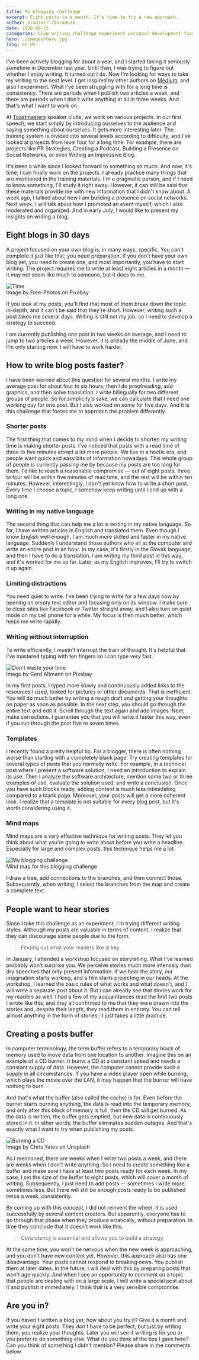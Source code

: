 ```yaml
---
title: My blogging challenge
excerpt: Eight posts in a month. It's time to try a new approach.
author: Vladimír Záhradník
date: 2020-06-15
categories: blog writing challenge experiment personal-development toastmasters
hero: ./images/hero.jpg
lang: en_US
---
```

I've been actively blogging for about a year, and I started taking it seriously sometime in December last year. Until then, I was trying to figure out whether I enjoy writing. It turned out I do. Now I'm looking for ways to take my writing to the next level. I get inspired by other authors on [Medium][medium], and also I experiment. What I've been struggling with for a long time is consistency. There are periods when I publish two articles a week, and there are periods when I don't write anything at all in three weeks. And that's what I want to work on.

At [Toastmasters][toastmasters] speaker clubs, we work on various projects. In our first speech, we start simply by introducing ourselves to the audience and saying something about ourselves. It gets more interesting later. The training system is divided into several levels according to difficulty, and I've looked at projects from level four for a long time. For example, there are projects like PR Strategies, Creating a Podcast, Building a Presence on Social Networks, or even Writing an Impressive Blog.

It's been a while since I looked forward to something so much. And now, it's time; I can finally work on the projects. I already practice many things that are mentioned in the training materials. I'm a pragmatic person, and if I need to know something, I'll study it right away. However, it can still be said that these materials provide me with new information that I didn't know about. A week ago, I talked about how I am building a presence on social networks. Next week, I will talk about how I promoted an event myself, which I also moderated and organized. And in early July, I would like to present my insights on writing a blog.

## Eight blogs in 30 days
A project focused on your own blog is, in many ways, specific. You can't complete it just like that; you need preparation. If you don't have your own blog yet, you need to create one, and most importantly, you have to start writing. The project requires me to write at least eight articles in a month — it may not seem like much to someone, but it does to me.

<div className="Image__Large">
  <img src="./images/time.jpg" alt="Time" />
  <figcaption>Image by Free-Photos on Pixabay</figcaption>
</div>

If you look at my posts, you'll find that most of them break down the topic in-depth, and it can't be said that they're short. However, writing such a post takes me several days. Writing is still not my job, so I need to develop a strategy to succeed.

I am currently publishing one post in two weeks on average, and I need to jump to two articles a week. However, it is already the middle of June, and I'm only starting now. I will have to work harder.

## How to write blog posts faster?
I have been worried about this question for several months. I write my average post for about four to six hours; then I do proofreading, add graphics, and then solve translation. I write bilingually for two different groups of people. So for simplicity's sake, we can calculate that I need one working day for one post. But I also worked on some for five days. And it is this challenge that forces me to approach the problem differently.

### Shorter posts
The first thing that comes to my mind when I decide to shorten my writing time is making shorter posts. I've noticed that posts with a read time of three to five minutes attract a lot more people. We live in a hectic era, and people want quick and easy bits of information nowadays. This whole group of people is currently passing me by because my posts are too long for them. I'd like to reach a reasonable compromise — out of eight posts, three to four will be within five minutes of read time, and the rest will be within ten minutes. However, interestingly, I don't yet know how to write a short post. Every time I choose a topic, I somehow keep writing until I end up with a long one.

### Writing in my native language
The second thing that can help me a lot is writing in my native language. So far, I have written articles in English and translated them. Even though I know English well enough, I am much more skilled and faster in my native language. Suddenly I understand those authors who sit at the computer and write an entire post in an hour. In my case, it's firstly in the Slovak language, and then I have to do a translation. I am writing my third post in this way, and it's worked for me so far. Later, as my English improves, I'll try to switch it up again.

### Limiting distractions
You need quiet to write. I've been trying to write for a few days now by opening an empty text editor and focusing only on its window. I make sure to close sites like Facebook or Twitter straight away, and I also turn on quiet mode on my cell phone for a while. My focus is then much better, which helps me write rapidly.

### Writing without interruption
To write efficiently, I mustn't interrupt the train of thought. It's helpful that I've mastered typing with ten fingers so I can type very fast.

<div className="Image__Large">
  <img src="./images/stop-wasting-time.jpg" alt="Don't waste your time" />
  <figcaption>Image by Gerd Altmann on Pixabay</figcaption>
</div>

In my first posts, I typed more slowly and continuously added links to the resources I used, looked for pictures or other documents. That is inefficient. You will do much better by writing a rough draft and getting your thoughts on paper as soon as possible. In the next step, you should go through the entire text and edit it. Scroll through the text again and add images. Next, make corrections. I guarantee you that you will write it faster this way, even if you run through the post five to seven times.

### Templates
I recently found a pretty helpful tip. For a blogger, there is often nothing worse than starting with a completely blank page. Try creating templates for several types of posts that you normally write. For example, in a technical post where I present a software solution, I need an introduction to explain its use. Then I analyze the software architecture, mention some two or three examples of use, evaluate the solution used, and write a conclusion. Once you have such blocks ready, adding content is much less intimidating compared to a blank page. Moreover, your posts will get a more coherent look. I realize that a template is not suitable for every blog post, but it's worth considering using it.

### Mind maps
Mind maps are a very effective technique for writing posts. They let you think about what you're going to write about before you write a headline. Especially for large and complex posts, this technique helps me a lot.

<div className="Image__Large">
  <img src="./images/en/blogging-challenge.png" alt="My blogging challenge" />
  <figcaption>Mind map for this blogging challenge</figcaption>
</div>

I draw a tree, add connections to the branches, and then connect those. Subsequently, when writing, I select the branches from the map and create a complete text.

## People want to hear stories
Since I take this challenge as an experiment, I'm trying different writing styles. Although my posts are valuable in terms of content, I realize that they can discourage some people due to the form.

> Finding out what your readers like is key.

 In January, I attended a workshop focused on storytelling. What I've learned probably won't surprise you. We perceive stories much more intensely than dry speeches that only present information. If we hear the story, our imagination starts working, and a film starts projecting in our heads. At the workshop, I learned the basic rules of what works and what doesn't, and I will write a separate post about it. But I can already see that stories work for my readers as well. I had a few of my acquaintances read the first two posts I wrote like this, and they all confirmed to me that they were drawn into the stories and, despite their length, they read them in entirety. You can tell almost anything in the form of stories; it just takes a little practice.

## Creating a posts buffer
In computer terminology, the term buffer refers to a temporary block of memory used to move data from one location to another. Imagine this on an example of a CD burner. It burns a CD at a constant speed and needs a constant supply of data. However, the computer cannot provide such a supply in all circumstances. If you have a video player open while burning, which plays the movie over the LAN, it may happen that the burner will have nothing to burn.

And that's what the buffer (also called the cache) is for. Even before the burner starts burning anything, the data is read into the temporary memory, and only after this block of memory is full, then the CD will get burned. As the data is written, the buffer gets emptied, but new data is continuously stored in it. In other words, the buffer eliminates sudden outages. And that's exactly what I want to try when publishing my posts.

<div className="Image__Medium">
  <img src="./images/writable-cd.jpg" alt="Burning a CD" />
  <figcaption>Image by Chris Yates on Unsplash</figcaption>
</div>

As I mentioned, there are weeks when I write two posts a week, and there are weeks when I don't write anything. So I need to create something like a buffer and make sure I have at least two posts ready for each week. In my case, I set the size of the buffer to eight posts, which will cover a month of writing. Subsequently, I just need to add posts — sometimes I write more, sometimes less. But there will still be enough posts ready to be published twice a week, consistently.

By coming up with this concept, I did not reinvent the wheel. It is used successfully by several content creators. But apparently, everyone has to go through that phase when they produce erratically, without preparation. In time they conclude that it doesn't work like this. 

> Consistency is essential and allows you to build a strategy.

At the same time, you won't be nervous when the new week is approaching, and you don't have new content yet. However, this approach also has one disadvantage. Your posts cannot respond to breaking news. You publish them at later dates. In the future, I will deal with this by preparing posts that won't age quickly. And when I see an opportunity to comment on a topic that people are dealing with on a large scale, I will write a special post about it and publish it immediately. I think that is a very sensible compromise.

## Are you in?
If you haven't written a blog yet, how about you try it? Give it a month and write your eight posts. They don't have to be perfect, but just by writing them, you realize your thoughts. Later you will see if writing is for you or you prefer to do something else. What do you think of the tips I gave here? Can you think of something I didn't mention? Please share in the comments below.

[//]: # (Used references)
[medium]: https://medium.com/
[toastmasters]: https://www.toastmasters.org/